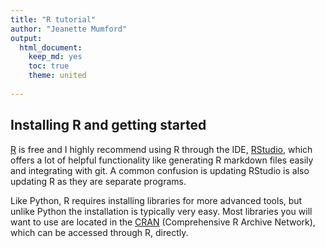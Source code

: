 ```yaml
---
title: "R tutorial"
author: "Jeanette Mumford"
output:
  html_document:
    keep_md: yes
    toc: true
    theme: united
 
---
```


## Installing R and getting started
[R](https://www.r-project.org/) is free and I highly recommend using R through the IDE, [RStudio](https://www.rstudio.com/), which offers a lot of helpful functionality like generating R markdown files easily and integrating with git.  A common confusion is updating RStudio is \emph{not} also updating R as they are separate programs.

Like Python, R requires installing libraries for more advanced tools, but unlike Python the installation is typically very easy.  Most libraries you will want to use are located in the [CRAN](https://cran.r-project.org/) (Comprehensive R Archive Network), which can be accessed through R, directly.